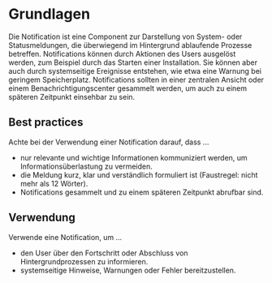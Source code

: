 # Grundlagen

Die Notification ist eine Component zur Darstellung von System- oder
Statusmeldungen, die überwiegend im Hintergrund ablaufende Prozesse betreffen.
Notifications können durch Aktionen des Users ausgelöst werden, zum Beispiel
durch das Starten einer Installation. Sie können aber auch durch systemseitige
Ereignisse entstehen, wie etwa eine Warnung bei geringem Speicherplatz.
Notifications sollten in einer zentralen Ansicht oder einem
Benachrichtigungscenter gesammelt werden, um auch zu einem späteren Zeitpunkt
einsehbar zu sein.

## Best practices

Achte bei der Verwendung einer Notification darauf, dass ...

- nur relevante und wichtige Informationen kommuniziert werden, um
  Informationsüberlastung zu vermeiden.
- die Meldung kurz, klar und verständlich formuliert ist (Faustregel: nicht mehr
  als 12 Wörter).
- Notifications gesammelt und zu einem späteren Zeitpunkt abrufbar sind.

## Verwendung

Verwende eine Notification, um ...

- den User über den Fortschritt oder Abschluss von Hintergrundprozessen zu
  informieren.
- systemseitige Hinweise, Warnungen oder Fehler bereitzustellen.
